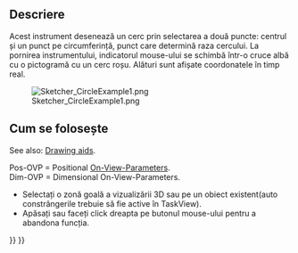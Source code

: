 <languages/>

{{Docnav
|[[Sketcher_CreateArcOfParabola|Arc of parabola]]
|[[Sketcher_Create3PointCircle|Circle by 3 points]]
|[[Sketcher_Workbench|Sketcher]]
|IconL=Sketcher_CreateArcOfParabola.svg
|IconR=Sketcher_Create3PointCircle.svg
|IconC=Workbench_Sketcher.svg
}}

<div class="mw-translate-fuzzy">
{{GuiCommand/ro|Name=Sketcher CreateCircle|Name/ro=Sketcher Circle|Workbenches=[[Sketcher Workbench/ro|Sketcher]]|MenuLocation=Sketch → Sketcher geometries → Create circle|SeeAlso=[[Sketcher CompCreateArc/ro|Sketcher Arc]]}}
</div>

<span id="Description"></span>
==Descriere==

<div class="mw-translate-fuzzy">
Acest instrument desenează un cerc prin selectarea a două puncte: centrul și un punct pe circumferință, punct care determină raza cercului.
La pornirea instrumentului, indicatorul mouse-ului se schimbă într-o cruce albă cu o pictogramă cu un cerc roșu. Alături sunt afișate coordonatele în timp real.
</div>

[[Image:Sketcher_CircleExample1.png‎]]

<span id="Usage"></span>
<div class="mw-translate-fuzzy">
== Cum se folosește ==
</div>

See also: [[Sketcher_Workbench#Drawing_aids|Drawing aids]].

Pos-OVP = Positional [[Sketcher_Preferences#General|On-View-Parameters]]. {{Version|1.0}}<br>
Dim-OVP = Dimensional On-View-Parameters. {{Version|1.0}}

<div class="mw-translate-fuzzy">
* Selectați o zonă goală a vizualizării 3D sau pe un obiect existent(auto constrângerile trebuie să fie active în TaskView).
* Apăsați {{KEY|Esc}} sau faceți click dreapta pe butonul mouse-ului pentru a abandona funcția.
</div>


{{Docnav
|[[Sketcher_CreateArcOfParabola|Arc of parabola]]
|[[Sketcher_Create3PointCircle|Circle by 3 points]]
|[[Sketcher_Workbench|Sketcher]]
|IconL=Sketcher_CreateArcOfParabola.svg
|IconR=Sketcher_Create3PointCircle.svg
|IconC=Workbench_Sketcher.svg
}}

{{Sketcher_Tools_navi{{#translation:}}}}
{{Userdocnavi{{#translation:}}}}